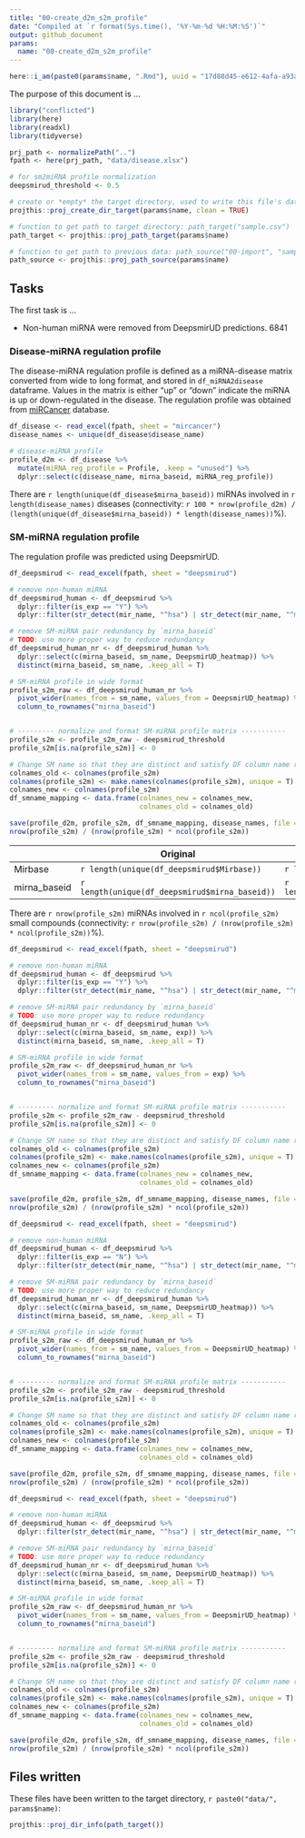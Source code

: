 ```yaml
---
title: "00-create_d2m_s2m_profile"
date: "Compiled at `r format(Sys.time(), '%Y-%m-%d %H:%M:%S')`"
output: github_document
params:
  name: "00-create_d2m_s2m_profile"
---
```


```r
here::i_am(paste0(params$name, ".Rmd"), uuid = "17d88d45-e612-4afa-a93a-c74025e9f801")
```

The purpose of this document is ...

```r
library("conflicted")
library(here)
library(readxl)
library(tidyverse)

prj_path <- normalizePath("..")
fpath <- here(prj_path, "data/disease.xlsx")

# for sm2miRNA profile normalization
deepsmirud_threshold <- 0.5
```

```r
# create or *empty* the target directory, used to write this file's data: 
projthis::proj_create_dir_target(params$name, clean = TRUE)

# function to get path to target directory: path_target("sample.csv")
path_target <- projthis::proj_path_target(params$name)

# function to get path to previous data: path_source("00-import", "sample.csv")
path_source <- projthis::proj_path_source(params$name)
```

## Tasks

The first task is ...

-   Non-human miRNA were removed from DeepsmirUD predictions. 6841

### Disease-miRNA regulation profile

The disease-miRNA regulation profile is defined as a miRNA-disease matrix converted from wide to long format, and stored in `df_miRNA2disease` dataframe. Values in the matrix is either "up" or "down" indicate the miRNA is up or down-regulated in the disease. The regulation profile was obtained from [miRCancer](http://mircancer.ecu.edu/) database.

```r
df_disease <- read_excel(fpath, sheet = "mircancer")
disease_names <- unique(df_disease$disease_name)

# disease-miRNA profile
profile_d2m <- df_disease %>% 
  mutate(miRNA_reg_profile = Profile, .keep = "unused") %>% 
  dplyr::select(c(disease_name, mirna_baseid, miRNA_reg_profile))
```

There are `r length(unique(df_disease$mirna_baseid))` miRNAs involved in `r length(disease_names)` diseases (connectivity: `r 100 * nrow(profile_d2m) / (length(unique(df_disease$mirna_baseid)) * length(disease_names))`%).

### SM-miRNA regulation profile

The regulation profile was predicted using DeepsmirUD.

```r
df_deepsmirud <- read_excel(fpath, sheet = "deepsmirud")

# remove non-human miRNA
df_deepsmirud_human <- df_deepsmirud %>% 
  dplyr::filter(is_exp == "Y") %>% 
  dplyr::filter(str_detect(mir_name, "^hsa") | str_detect(mir_name, "^mi"))

# remove SM-miRNA pair redundancy by `mirna_baseid`
# TODO: use more proper way to reduce redundancy
df_deepsmirud_human_nr <- df_deepsmirud_human %>% 
  dplyr::select(c(mirna_baseid, sm_name, DeepsmirUD_heatmap)) %>% 
  distinct(mirna_baseid, sm_name, .keep_all = T)

# SM-miRNA profile in wide format
profile_s2m_raw <- df_deepsmirud_human_nr %>% 
  pivot_wider(names_from = sm_name, values_from = DeepsmirUD_heatmap) %>% 
  column_to_rownames("mirna_baseid")


# --------- normalize and format SM-miRNA profile matrix -----------
profile_s2m <- profile_s2m_raw - deepsmirud_threshold
profile_s2m[is.na(profile_s2m)] <- 0

# Change SM name so that they are distinct and satisfy DF column name requirement.
colnames_old <- colnames(profile_s2m)
colnames(profile_s2m) <- make.names(colnames(profile_s2m), unique = T)
colnames_new <- colnames(profile_s2m)
df_smname_mapping <- data.frame(colnames_new = colnames_new,
                                colnames_old = colnames_old)

save(profile_d2m, profile_s2m, df_smname_mapping, disease_names, file = path_target("profiles_deepsmirud_ref.Rdata"))
nrow(profile_s2m) / (nrow(profile_s2m) * ncol(profile_s2m))
```

|              | Original                                       | Human                                                | Distinct              |
|------------------|------------------|------------------|------------------|
| Mirbase      | `r length(unique(df_deepsmirud$Mirbase))`      | `r length(unique(df_deepsmirud_human$Mirbase))`      |                       |
| mirna_baseid | `r length(unique(df_deepsmirud$mirna_baseid))` | `r length(unique(df_deepsmirud_human$mirna_baseid))` | `r nrow(profile_s2m)` |

There are `r nrow(profile_s2m)` miRNAs involved in `r ncol(profile_s2m)` small compounds (connectivity: `r nrow(profile_s2m) / (nrow(profile_s2m) * ncol(profile_s2m))`%).

```r
df_deepsmirud <- read_excel(fpath, sheet = "deepsmirud")

# remove non-human miRNA
df_deepsmirud_human <- df_deepsmirud %>% 
  dplyr::filter(is_exp == "Y") %>% 
  dplyr::filter(str_detect(mir_name, "^hsa") | str_detect(mir_name, "^mi"))

# remove SM-miRNA pair redundancy by `mirna_baseid`
# TODO: use more proper way to reduce redundancy
df_deepsmirud_human_nr <- df_deepsmirud_human %>% 
  dplyr::select(c(mirna_baseid, sm_name, exp)) %>% 
  distinct(mirna_baseid, sm_name, .keep_all = T)

# SM-miRNA profile in wide format
profile_s2m_raw <- df_deepsmirud_human_nr %>% 
  pivot_wider(names_from = sm_name, values_from = exp) %>% 
  column_to_rownames("mirna_baseid")


# --------- normalize and format SM-miRNA profile matrix -----------
profile_s2m <- profile_s2m_raw - deepsmirud_threshold
profile_s2m[is.na(profile_s2m)] <- 0

# Change SM name so that they are distinct and satisfy DF column name requirement.
colnames_old <- colnames(profile_s2m)
colnames(profile_s2m) <- make.names(colnames(profile_s2m), unique = T)
colnames_new <- colnames(profile_s2m)
df_smname_mapping <- data.frame(colnames_new = colnames_new,
                                colnames_old = colnames_old)

save(profile_d2m, profile_s2m, df_smname_mapping, disease_names, file = path_target("profiles_exp_ref.Rdata"))
nrow(profile_s2m) / (nrow(profile_s2m) * ncol(profile_s2m))
```

```r
df_deepsmirud <- read_excel(fpath, sheet = "deepsmirud")

# remove non-human miRNA
df_deepsmirud_human <- df_deepsmirud %>% 
  dplyr::filter(is_exp == "N") %>% 
  dplyr::filter(str_detect(mir_name, "^hsa") | str_detect(mir_name, "^mi"))

# remove SM-miRNA pair redundancy by `mirna_baseid`
# TODO: use more proper way to reduce redundancy
df_deepsmirud_human_nr <- df_deepsmirud_human %>% 
  dplyr::select(c(mirna_baseid, sm_name, DeepsmirUD_heatmap)) %>% 
  distinct(mirna_baseid, sm_name, .keep_all = T)

# SM-miRNA profile in wide format
profile_s2m_raw <- df_deepsmirud_human_nr %>% 
  pivot_wider(names_from = sm_name, values_from = DeepsmirUD_heatmap) %>% 
  column_to_rownames("mirna_baseid")


# --------- normalize and format SM-miRNA profile matrix -----------
profile_s2m <- profile_s2m_raw - deepsmirud_threshold
profile_s2m[is.na(profile_s2m)] <- 0

# Change SM name so that they are distinct and satisfy DF column name requirement.
colnames_old <- colnames(profile_s2m)
colnames(profile_s2m) <- make.names(colnames(profile_s2m), unique = T)
colnames_new <- colnames(profile_s2m)
df_smname_mapping <- data.frame(colnames_new = colnames_new,
                                colnames_old = colnames_old)

save(profile_d2m, profile_s2m, df_smname_mapping, disease_names, file = path_target("profiles_deepsmirud_novo.Rdata"))
nrow(profile_s2m) / (nrow(profile_s2m) * ncol(profile_s2m))
```

```r
df_deepsmirud <- read_excel(fpath, sheet = "deepsmirud")

# remove non-human miRNA
df_deepsmirud_human <- df_deepsmirud %>% 
  dplyr::filter(str_detect(mir_name, "^hsa") | str_detect(mir_name, "^mi"))

# remove SM-miRNA pair redundancy by `mirna_baseid`
# TODO: use more proper way to reduce redundancy
df_deepsmirud_human_nr <- df_deepsmirud_human %>% 
  dplyr::select(c(mirna_baseid, sm_name, DeepsmirUD_heatmap)) %>% 
  distinct(mirna_baseid, sm_name, .keep_all = T)

# SM-miRNA profile in wide format
profile_s2m_raw <- df_deepsmirud_human_nr %>% 
  pivot_wider(names_from = sm_name, values_from = DeepsmirUD_heatmap) %>% 
  column_to_rownames("mirna_baseid")


# --------- normalize and format SM-miRNA profile matrix -----------
profile_s2m <- profile_s2m_raw - deepsmirud_threshold
profile_s2m[is.na(profile_s2m)] <- 0

# Change SM name so that they are distinct and satisfy DF column name requirement.
colnames_old <- colnames(profile_s2m)
colnames(profile_s2m) <- make.names(colnames(profile_s2m), unique = T)
colnames_new <- colnames(profile_s2m)
df_smname_mapping <- data.frame(colnames_new = colnames_new,
                                colnames_old = colnames_old)

save(profile_d2m, profile_s2m, df_smname_mapping, disease_names, file = path_target("profiles_deepsmirud.Rdata"))
nrow(profile_s2m) / (nrow(profile_s2m) * ncol(profile_s2m))
```

## Files written

These files have been written to the target directory, `r paste0("data/", params$name)`:

```r
projthis::proj_dir_info(path_target())
```
